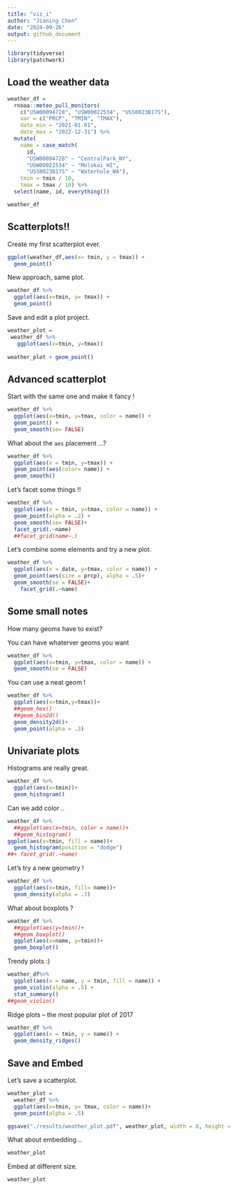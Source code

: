 ```yaml
---
title: "viz_i"
author: "Jianing Chen"
date: "2024-09-26"
output: github_document
---
```


```r
library(tidyverse)
library(patchwork)
```

## Load the weather data

```r
weather_df = 
  rnoaa::meteo_pull_monitors(
    c("USW00094728", "USW00022534", "USS0023B17S"),
    var = c("PRCP", "TMIN", "TMAX"), 
    date_min = "2021-01-01",
    date_max = "2022-12-31") %>%
  mutate(
    name = case_match(
      id, 
      "USW00094728" ~ "CentralPark_NY", 
      "USW00022534" ~ "Molokai_HI",
      "USS0023B17S" ~ "Waterhole_WA"),
    tmin = tmin / 10,
    tmax = tmax / 10) %>%
  select(name, id, everything())

weather_df
```

## Scatterplots!!

Create my first scatterplot ever.

```r
ggplot(weather_df,aes(x= tmin, y = tmax)) +
  geom_point()
```

New approach, same plot.

```r
weather_df %>%
  ggplot(aes(x=tmin, y= tmax)) +
  geom_point()
```
Save and edit a plot project.

```r
weather_plot = 
 weather_df %>%
   ggplot(aes(x=tmin, y=tmax))
 
weather_plot + geom_point()
```
## Advanced scatterplot

Start with the same one and make it fancy !

```r
weather_df %>%
  ggplot(aes(x=tmin, y=tmax, color = name)) +
  geom_point() + 
  geom_smooth(se= FALSE)
```

What about the `aes` placement ...?

```r
weather_df %>%
  ggplot(aes(x = tmin, y=tmax)) +
  geom_point(aes(color= name)) +
  geom_smooth()
```

Let's facet some things !!

```r
weather_df %>%
  ggplot(aes(x = tmin, y=tmax, color = name)) +
  geom_point(alpha = .2) +
  geom_smooth(se= FALSE)+
  facet_grid(.~name)
  ##facet_grid(name~.)

```

Let's combine some elements and try a new plot.

```r
weather_df %>%
  ggplot(aes(x = date, y=tmax, color = name)) +
  geom_point(aes(size = prcp), alpha = .5)+
  geom_smooth(se = FALSE)+
    facet_grid(.~name)
```

## Some small notes

How many geoms have to exist?

You can have whaterver geoms you want

```r
weather_df %>%
  ggplot(aes(x=tmin, y=tmax, color = name)) +
  geom_smooth(se = FALSE)
```
 
 You can use a neat geom !
 
```r
weather_df %>%
  ggplot(aes(x=tmin,y=tmax))+
  ##geom_hex()
  ##geom_bin2d()
  geom_density2d()+
  geom_point(alpha = .3)
```
## Univariate plots

Histograms are really great.

```r
weather_df %>%
  ggplot(aes(x=tmin))+
  geom_histogram()
```


Can we add color ..

```r
weather_df %>%
  ##ggplot(aes(x=tmin, color = name))+
  ##geom_histogram()
ggplot(aes(x=tmin, fill = name))+
  geom_histogram(position = "dodge")
##+ facet_grid(.~name)
```

Let's try a new geometry !

```r
weather_df %>%
  ggplot(aes(x=tmin, fill= name))+
  geom_density(alpha = .3)
```

What about boxplots ?

```r
weather_df %>%
  ##ggplot(aes(y=tmin))+
  ##geom_boxplot()
  ggplot(aes(x=name, y=tmin))+
  geom_boxplot()
```

Trendy plots :)

```r
weather_df%>%
  ggplot(aes(x = name, y = tmin, fill = name)) +
  geom_violin(alpha = .5) +
  stat_summary()
##geom_violin()
```

Ridge plots -- the most popular plot of 2017

```r
weather_df %>%
  ggplot(aes(x = tmin, y = name)) +
  geom_density_ridges()
```

## Save and Embed

Let's save a scatterplot.

```r
weather_plot = 
  weather_df %>%
  ggplot(aes(x=tmin, y= tmax, color = name))+ 
  geom_point(alpha = .5)

ggsave("./results/weather_plot.pdf", weather_plot, width = 8, height = 5 )
```

What about embedding...

```r
weather_plot
```

Embed at different size.

```r
weather_plot
```

